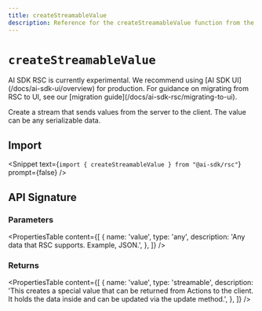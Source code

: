 ```yaml
---
title: createStreamableValue
description: Reference for the createStreamableValue function from the AI SDK RSC
---
```


# `createStreamableValue`

<Note type="warning">
  AI SDK RSC is currently experimental. We recommend using [AI SDK
  UI](/docs/ai-sdk-ui/overview) for production. For guidance on migrating from
  RSC to UI, see our [migration guide](/docs/ai-sdk-rsc/migrating-to-ui).
</Note>

Create a stream that sends values from the server to the client. The value can be any serializable data.

## Import

<Snippet
  text={`import { createStreamableValue } from "@ai-sdk/rsc"`}
  prompt={false}
/>

## API Signature

### Parameters

<PropertiesTable
  content={[
    {
      name: 'value',
      type: 'any',
      description: 'Any data that RSC supports. Example, JSON.',
    },
  ]}
/>

### Returns

<PropertiesTable
  content={[
    {
      name: 'value',
      type: 'streamable',
      description:
        'This creates a special value that can be returned from Actions to the client. It holds the data inside and can be updated via the update method.',
    },
  ]}
/>
